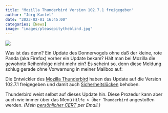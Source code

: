 ```yaml
---
title: "Mozilla Thunderbird Version 102.7.1 freigegeben"
author: "Jörg Kantel"
date: "2023-02-01 16:45:00"
categories: [News]
image: "images/pleasepitytheblind.jpg"
---
```


[![](images/pleasepitytheblind-b.jpg)](https://www.pookpress.co.uk/wp-content/uploads/2015/05/MotherGooseRhymes_PeterNewell_4.jpg)

Was ist das denn? Ein Update des Donnervogels ohne daß der kleine, rote Panda (aka Firefox) vorher ein Update bekam? Hält man bei Mozilla die gewohnte Reihenfolge nicht mehr ein? Es scheint so, denn diese Meldung schlug gerade ohne Vorwarnung in meiner Mailbox auf:

Die Entwickler des [Mozilla Thunderbird](http://www.mozillamessaging.com/) haben das Update auf die Version 102.7.1 freigegeben und damit auch [Sicherheitslücken](https://www.thunderbird.net/en-US/thunderbird/102.7.1/releasenotes/) behoben.

Thunderbird weist selbst auf dieses Update hin. Diese Prozedur kann aber auch wie immer über das Menü `Hilfe > Über Thunderbird` angestoßen werden. *(Mein [persönlicher CERT](http://www.gwdg.de/~mreiman1/) per Email.)*